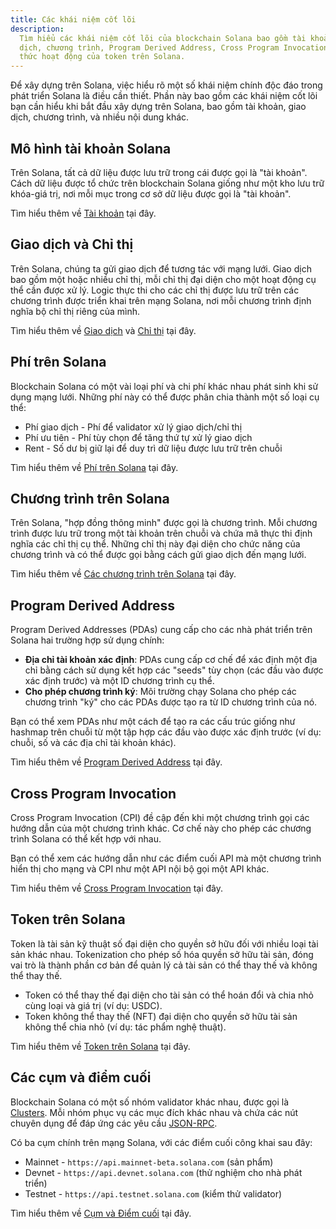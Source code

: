 ```yaml
---
title: Các khái niệm cốt lõi
description:
  Tìm hiểu các khái niệm cốt lõi của blockchain Solana bao gồm tài khoản, giao
  dịch, chương trình, Program Derived Address, Cross Program Invocation, và cách
  thức hoạt động của token trên Solana.
---
```


Để xây dựng trên Solana, việc hiểu rõ một số khái niệm chính độc đáo trong phát
triển Solana là điều cần thiết. Phần này bao gồm các khái niệm cốt lõi bạn cần
hiểu khi bắt đầu xây dựng trên Solana, bao gồm tài khoản, giao dịch, chương
trình, và nhiều nội dung khác.

## Mô hình tài khoản Solana

Trên Solana, tất cả dữ liệu được lưu trữ trong cái được gọi là "tài khoản". Cách
dữ liệu được tổ chức trên blockchain Solana giống như một kho lưu trữ khóa-giá
trị, nơi mỗi mục trong cơ sở dữ liệu được gọi là "tài khoản".

Tìm hiểu thêm về [Tài khoản](/docs/core/accounts) tại đây.

## Giao dịch và Chỉ thị

Trên Solana, chúng ta gửi giao dịch để tương tác với mạng lưới. Giao dịch bao
gồm một hoặc nhiều chỉ thị, mỗi chỉ thị đại diện cho một hoạt động cụ thể cần
được xử lý. Logic thực thi cho các chỉ thị được lưu trữ trên các chương trình
được triển khai trên mạng Solana, nơi mỗi chương trình định nghĩa bộ chỉ thị
riêng của mình.

Tìm hiểu thêm về [Giao dịch](/docs/core/transactions) và
[Chỉ thị](/docs/core/transactions#instruction) tại đây.

## Phí trên Solana

Blockchain Solana có một vài loại phí và chi phí khác nhau phát sinh khi sử dụng
mạng lưới. Những phí này có thể được phân chia thành một số loại cụ thể:

- Phí giao dịch - Phí để validator xử lý giao dịch/chỉ thị
- Phí ưu tiên - Phí tùy chọn để tăng thứ tự xử lý giao dịch
- Rent - Số dư bị giữ lại để duy trì dữ liệu được lưu trữ trên chuỗi

Tìm hiểu thêm về [Phí trên Solana](/docs/core/fees) tại đây.

## Chương trình trên Solana

Trên Solana, "hợp đồng thông minh" được gọi là chương trình. Mỗi chương trình
được lưu trữ trong một tài khoản trên chuỗi và chứa mã thực thi định nghĩa các
chỉ thị cụ thể. Những chỉ thị này đại diện cho chức năng của chương trình và có
thể được gọi bằng cách gửi giao dịch đến mạng lưới.

Tìm hiểu thêm về [Các chương trình trên Solana](/docs/core/programs) tại đây.

## Program Derived Address

Program Derived Addresses (PDAs) cung cấp cho các nhà phát triển trên Solana hai
trường hợp sử dụng chính:

- **Địa chỉ tài khoản xác định**: PDAs cung cấp cơ chế để xác định một địa chỉ
  bằng cách sử dụng kết hợp các "seeds" tùy chọn (các đầu vào được xác định
  trước) và một ID chương trình cụ thể.
- **Cho phép chương trình ký**: Môi trường chạy Solana cho phép các chương trình
  "ký" cho các PDAs được tạo ra từ ID chương trình của nó.

Bạn có thể xem PDAs như một cách để tạo ra các cấu trúc giống như hashmap trên
chuỗi từ một tập hợp các đầu vào được xác định trước (ví dụ: chuỗi, số và các
địa chỉ tài khoản khác).

Tìm hiểu thêm về [Program Derived Address](/docs/core/pda) tại đây.

## Cross Program Invocation

Cross Program Invocation (CPI) đề cập đến khi một chương trình gọi các hướng dẫn
của một chương trình khác. Cơ chế này cho phép các chương trình Solana có thể
kết hợp với nhau.

Bạn có thể xem các hướng dẫn như các điểm cuối API mà một chương trình hiển thị
cho mạng và CPI như một API nội bộ gọi một API khác.

Tìm hiểu thêm về [Cross Program Invocation](/docs/core/cpi) tại đây.

## Token trên Solana

Token là tài sản kỹ thuật số đại diện cho quyền sở hữu đối với nhiều loại tài
sản khác nhau. Tokenization cho phép số hóa quyền sở hữu tài sản, đóng vai trò
là thành phần cơ bản để quản lý cả tài sản có thể thay thế và không thể thay
thế.

- Token có thể thay thế đại diện cho tài sản có thể hoán đổi và chia nhỏ cùng
  loại và giá trị (ví dụ: USDC).
- Token không thể thay thế (NFT) đại diện cho quyền sở hữu tài sản không thể
  chia nhỏ (ví dụ: tác phẩm nghệ thuật).

Tìm hiểu thêm về [Token trên Solana](/docs/core/tokens) tại đây.

## Các cụm và điểm cuối

Blockchain Solana có một số nhóm validator khác nhau, được gọi là
[Clusters](/docs/references/clusters). Mỗi nhóm phục vụ các mục đích khác nhau
và chứa các nút chuyên dụng để đáp ứng các yêu cầu [JSON-RPC](/docs/rpc/).

Có ba cụm chính trên mạng Solana, với các điểm cuối công khai sau đây:

- Mainnet - `https://api.mainnet-beta.solana.com` (sản phẩm)
- Devnet - `https://api.devnet.solana.com` (thử nghiệm cho nhà phát triển)
- Testnet - `https://api.testnet.solana.com` (kiểm thử validator)

Tìm hiểu thêm về [Cụm và Điểm cuối](/docs/references/clusters) tại đây.
